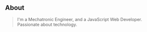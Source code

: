 ## About

> I'm a Mechatronic Engineer, and a JavaScript Web Developer. Passionate about technology.